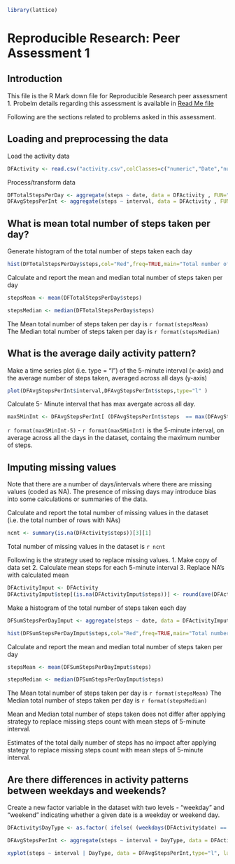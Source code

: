 ```r
library(lattice)
```


# Reproducible Research: Peer Assessment 1


## Introduction
This file is the R Mark down file for Reproducible Research peer assessment 1. Probelm details regarding this assessment is available in [Read Me file]("https://github.com/vinaykk/RepData_PeerAssessment1/blob/master/README.md") 

Following are the sections related to problems asked in this assessment. 

## Loading and preprocessing the data

Load the activity data
```r
DFActivity <- read.csv("activity.csv",colClasses=c("numeric","Date","numeric"))
```
Process/transform data
```r
DFTotalStepsPerDay <- aggregate(steps ~ date, data = DFActivity , FUN="sum")
DFAvgStepsPerInt <- aggregate(steps ~ interval, data = DFActivity , FUN="mean")
```


## What is mean total number of steps taken per day?

Generate histogram of the total number of steps taken each day
```r
hist(DFTotalStepsPerDay$steps,col="Red",freq=TRUE,main="Total number of steps taken each day",xlab="Total Steps")
```

Calculate and report the mean and median total number of steps taken per day
```r
stepsMean <- mean(DFTotalStepsPerDay$steps)

stepsMedian <- median(DFTotalStepsPerDay$steps)
```

The Mean total number of steps taken per day is `r format(stepsMean)`    
The Median total number of steps taken per day is `r format(stepsMedian)`

## What is the average daily activity pattern?

Make a time series plot (i.e. type = "l") of the 5-minute interval (x-axis) and the average number of steps taken, averaged across all days (y-axis)

```r
plot(DFAvgStepsPerInt$interval,DFAvgStepsPerInt$steps,type="l" )
````

Calculate 5- Minute interval that has max avergate across all day. 
```r
max5MinInt <- DFAvgStepsPerInt[ (DFAvgStepsPerInt$steps  == max(DFAvgStepsPerInt$steps)),]$interval
```

`r format(max5MinInt-5)` - `r format(max5MinInt)` is the 5-minute interval, on average across all the days in the dataset, containg the maximum number of steps.

## Imputing missing values
Note that there are a number of days/intervals where there are missing values (coded as NA). The presence of missing days may introduce bias into some calculations or summaries of the data.

Calculate and report the total number of missing values in the dataset (i.e. the total number of rows with NAs)

```r
ncnt <- summary(is.na(DFActivity$steps))[3][1]
```
Total number of missing values in the dataset is `r ncnt`

Following is the strategy used to replace missing values. 
1. Make copy of data set
2. Calculate mean steps for each  5-minute interval 
3. Replace NA's with calculated mean

```r
DFActivityImput <- DFActivity
DFActivityImput$step[(is.na(DFActivityImput$steps))] <- round(ave(DFActivityImput$steps, DFActivityImput$interval, FUN = function(x) mean(x, na.rm=T) )[(is.na(DFActivityImput$steps))])
```

Make a histogram of the total number of steps taken each day
```r
DFSumStepsPerDayImput <- aggregate(steps ~ date, data = DFActivityImput , FUN="sum")

hist(DFSumStepsPerDayImput$steps,col="Red",freq=TRUE,main="Total number of steps taken each day",xlab="Total Steps")
```

Calculate and report the mean and median total number of steps taken per day
```r
stepsMean <- mean(DFSumStepsPerDayImput$steps)

stepsMedian <- median(DFSumStepsPerDayImput$steps)
```

The Mean total number of steps taken per day is `r format(stepsMean)`
The Median total number of steps taken per day is `r format(stepsMedian)`

Mean and Median total number of steps taken does not differ after applying strategy to replace missing steps count with mean steps of 5-minute interval.

Estimates of the total daily number of steps has no impact after applying stategy to replace missing steps count with mean steps of 5-minute interval. 


## Are there differences in activity patterns between weekdays and weekends?

Create a new factor variable in the dataset with two levels - "weekday" and "weekend" indicating whether a given date is a weekday or weekend day.

```r

DFActivity$DayType <- as.factor( ifelse( (weekdays(DFActivity$date) == "Sunday" | weekdays(DFActivity$date) == "Saturday"),"weekday","weekend" ))

DFAvgStepsPerInt <- aggregate(steps ~ interval + DayType, data = DFActivity , FUN="mean")
```

```r
xyplot(steps ~ interval | DayType, data = DFAvgStepsPerInt,type="l", layout = c(1,2), ylab="Number of Steps", xlab="Interval" )

```



